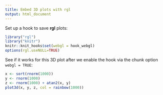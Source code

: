 ```yaml
---
title: Embed 3D plots with rgl
output: html_document
---
```


Set up a hook to save **rgl** plots:

```r
library("rgl")
library("knitr")
knitr::knit_hooks$set(webgl = hook_webgl)
options(rgl.useNULL=TRUE)
```

See if it works for this 3D plot after we enable the hook
via the chunk option `webgl = TRUE`:

```r
x <- sort(rnorm(1000))
y <- rnorm(1000)
z <- rnorm(1000) + atan2(x, y)
plot3d(x, y, z, col = rainbow(1000))
```